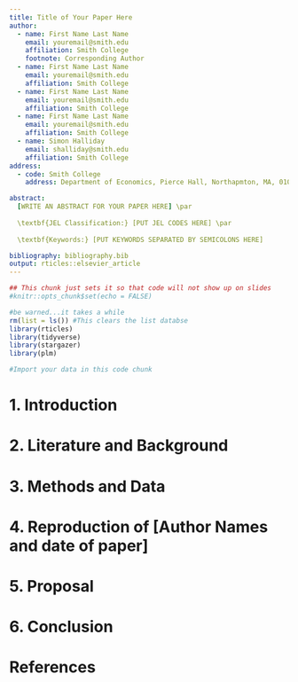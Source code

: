 ```yaml
---
title: Title of Your Paper Here
author:
  - name: First Name Last Name
    email: youremail@smith.edu
    affiliation: Smith College
    footnote: Corresponding Author
  - name: First Name Last Name
    email: youremail@smith.edu
    affiliation: Smith College
  - name: First Name Last Name
    email: youremail@smith.edu
    affiliation: Smith College
  - name: First Name Last Name
    email: youremail@smith.edu
    affiliation: Smith College
  - name: Simon Halliday
    email: shalliday@smith.edu
    affiliation: Smith College
address:
  - code: Smith College
    address: Department of Economics, Pierce Hall, Northapmton, MA, 01063

abstract: 
  [WRITE AN ABSTRACT FOR YOUR PAPER HERE] \par
  
  \textbf{JEL Classification:} [PUT JEL CODES HERE] \par
  
  \textbf{Keywords:} [PUT KEYWORDS SEPARATED BY SEMICOLONS HERE]

bibliography: bibliography.bib
output: rticles::elsevier_article
---
```


```r
## This chunk just sets it so that code will not show up on slides
#knitr::opts_chunk$set(echo = FALSE)
```

```r
#be warned...it takes a while
rm(list = ls()) #This clears the list databse
library(rticles)
library(tidyverse)
library(stargazer)
library(plm)
```


```r
#Import your data in this code chunk


```


# 1. Introduction


# 2. Literature and Background 


# 3. Methods and Data


# 4. Reproduction of [Author Names and date of paper]


# 5. Proposal 


# 6. Conclusion 





# References

